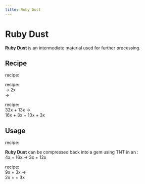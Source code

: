 ```yaml
---
title: Ruby Dust
---
```


<ItemImage file="ruby_dust" alt="Ruby Dust" size="200" />

# Ruby Dust

**Ruby Dust** is an intermediate material used for further processing.

## Recipe

<McItem slug="minecraft:crafting_table" inline={true}/> recipe:  
<CraftingTable recipe="input techreborn:small_pile_of_ruby_dust techreborn:small_pile_of_ruby_dust air input techreborn:small_pile_of_ruby_dust techreborn:small_pile_of_ruby_dust air input air air air output techreborn:ruby_dust"/>

<McItem slug="techreborn:grinder" inline={true}/> recipe:  
<McItem slug="techreborn:ruby_ore" inline={true}/> → 2x <McItem slug="techreborn:ruby_dust" inline={true}/>  
<McItem slug="techreborn:ruby" inline={true}/> → <McItem slug="techreborn:ruby_dust" inline={true}/>

<McItem slug="techreborn:industrial_centrifuge" inline={true}/> recipe:  
32x <McItem slug="minecraft:redstone" inline={true}/> + 13x <McItem slug="techreborn:empty_cell" inline={true}/> →  
16x <McItem slug="techreborn:pyrite_dust" inline={true}/> + 3x <McItem slug="techreborn:ruby_dust" inline={true}/> + 10x <McItem slug="techreborn:mercury_cell" inline={true}/> + 3x <McItem slug="techreborn:silicon_cell" inline={true}/>

## Usage

<McItem slug="minecraft:crafting_table" inline={true}/> recipe:  
<CraftingTable recipe="input air air air input air techreborn:ruby_dust air input air air air output techreborn:small_pile_of_ruby_dust,4"/>

**Ruby Dust** can be compressed back into a gem using TNT in an <McItem slug="techreborn:implosion_compressor" inline={true}/>:  
4x <McItem slug="techreborn:ruby_dust" inline={true}/> + 16x <McItem slug="minecraft:TNT" inline={true}/> → 3x <McItem slug="techreborn:ruby" inline={true}/> + 12x <McItem slug="techreborn:dark_ashes" inline={true}/>

<McItem slug="techreborn:industrial_electrolyzer" inline={true}/> recipe:  
9x <McItem slug="techreborn:ruby_dust" inline={true}/> + 3x <McItem slug="techreborn:empty_cell" inline={true}/> →  
2x <McItem slug="techreborn:aluminium_dust" inline={true}/> + <McItem slug="techreborn:chrome_dust" inline={true}/> + 3x <McItem slug="techreborn:compressed_air_cell" inline={true}/>
